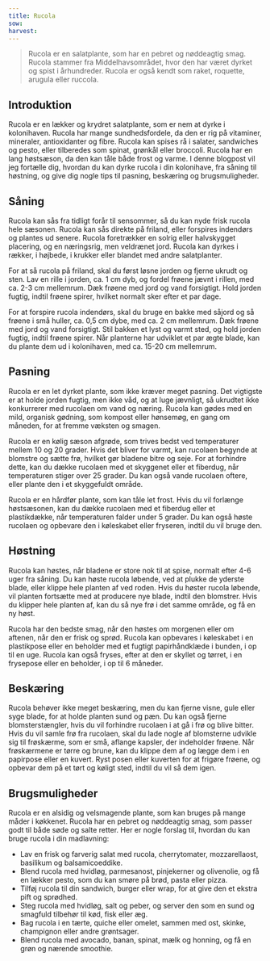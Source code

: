 ```yaml
---
title: Rucola
sow:
harvest:
---
```


> Rucola er en salatplante, som har en pebret og nøddeagtig smag. Rucola stammer fra Middelhavsområdet, hvor den har været dyrket og spist i århundreder. Rucola er også kendt som raket, roquette, arugula eller ruccola.

## Introduktion

Rucola er en lækker og krydret salatplante, som er nem at dyrke i kolonihaven. Rucola har mange sundhedsfordele, da den er rig på vitaminer, mineraler, antioxidanter og fibre. Rucola kan spises rå i salater, sandwiches og pesto, eller tilberedes som spinat, grønkål eller broccoli. Rucola har en lang høstsæson, da den kan tåle både frost og varme. I denne blogpost vil jeg fortælle dig, hvordan du kan dyrke rucola i din kolonihave, fra såning til høstning, og give dig nogle tips til pasning, beskæring og brugsmuligheder.

## Såning

Rucola kan sås fra tidligt forår til sensommer, så du kan nyde frisk rucola hele sæsonen. Rucola kan sås direkte på friland, eller forspires indendørs og plantes ud senere. Rucola foretrækker en solrig eller halvskygget placering, og en næringsrig, men veldrænet jord. Rucola kan dyrkes i rækker, i højbede, i krukker eller blandet med andre salatplanter.

For at så rucola på friland, skal du først løsne jorden og fjerne ukrudt og sten. Lav en rille i jorden, ca. 1 cm dyb, og fordel frøene jævnt i rillen, med ca. 2-3 cm mellemrum. Dæk frøene med jord og vand forsigtigt. Hold jorden fugtig, indtil frøene spirer, hvilket normalt sker efter et par dage.

For at forspire rucola indendørs, skal du bruge en bakke med såjord og så frøene i små huller, ca. 0,5 cm dybe, med ca. 2 cm mellemrum. Dæk frøene med jord og vand forsigtigt. Stil bakken et lyst og varmt sted, og hold jorden fugtig, indtil frøene spirer. Når planterne har udviklet et par ægte blade, kan du plante dem ud i kolonihaven, med ca. 15-20 cm mellemrum.

## Pasning

Rucola er en let dyrket plante, som ikke kræver meget pasning. Det vigtigste er at holde jorden fugtig, men ikke våd, og at luge jævnligt, så ukrudtet ikke konkurrerer med rucolaen om vand og næring. Rucola kan gødes med en mild, organisk gødning, som kompost eller hønsemøg, en gang om måneden, for at fremme væksten og smagen.

Rucola er en kølig sæson afgrøde, som trives bedst ved temperaturer mellem 10 og 20 grader. Hvis det bliver for varmt, kan rucolaen begynde at blomstre og sætte frø, hvilket gør bladene bitre og seje. For at forhindre dette, kan du dække rucolaen med et skyggenet eller et fiberdug, når temperaturen stiger over 25 grader. Du kan også vande rucolaen oftere, eller plante den i et skyggefuldt område.

Rucola er en hårdfør plante, som kan tåle let frost. Hvis du vil forlænge høstsæsonen, kan du dække rucolaen med et fiberdug eller et plastikdække, når temperaturen falder under 5 grader. Du kan også høste rucolaen og opbevare den i køleskabet eller fryseren, indtil du vil bruge den.

## Høstning

Rucola kan høstes, når bladene er store nok til at spise, normalt efter 4-6 uger fra såning. Du kan høste rucola løbende, ved at plukke de yderste blade, eller klippe hele planten af ved roden. Hvis du høster rucola løbende, vil planten fortsætte med at producere nye blade, indtil den blomstrer. Hvis du klipper hele planten af, kan du så nye frø i det samme område, og få en ny høst.

Rucola har den bedste smag, når den høstes om morgenen eller om aftenen, når den er frisk og sprød. Rucola kan opbevares i køleskabet i en plastikpose eller en beholder med et fugtigt papirhåndklæde i bunden, i op til en uge. Rucola kan også fryses, efter at den er skyllet og tørret, i en frysepose eller en beholder, i op til 6 måneder.

## Beskæring

Rucola behøver ikke meget beskæring, men du kan fjerne visne, gule eller syge blade, for at holde planten sund og pæn. Du kan også fjerne blomsterstængler, hvis du vil forhindre rucolaen i at gå i frø og blive bitter. Hvis du vil samle frø fra rucolaen, skal du lade nogle af blomsterne udvikle sig til frøskærme, som er små, aflange kapsler, der indeholder frøene. Når frøskærmene er tørre og brune, kan du klippe dem af og lægge dem i en papirpose eller en kuvert. Ryst posen eller kuverten for at frigøre frøene, og opbevar dem på et tørt og køligt sted, indtil du vil så dem igen.

## Brugsmuligheder

Rucola er en alsidig og velsmagende plante, som kan bruges på mange måder i køkkenet. Rucola har en pebret og nøddeagtig smag, som passer godt til både søde og salte retter. Her er nogle forslag til, hvordan du kan bruge rucola i din madlavning:

- Lav en frisk og farverig salat med rucola, cherrytomater, mozzarellaost, basilikum og balsamicoeddike.
- Blend rucola med hvidløg, parmesanost, pinjekerner og olivenolie, og få en lækker pesto, som du kan smøre på brød, pasta eller pizza.
- Tilføj rucola til din sandwich, burger eller wrap, for at give den et ekstra pift og sprødhed.
- Steg rucola med hvidløg, salt og peber, og server den som en sund og smagfuld tilbehør til kød, fisk eller æg.
- Bag rucola i en tærte, quiche eller omelet, sammen med ost, skinke, champignon eller andre grøntsager.
- Blend rucola med avocado, banan, spinat, mælk og honning, og få en grøn og nærende smoothie.
